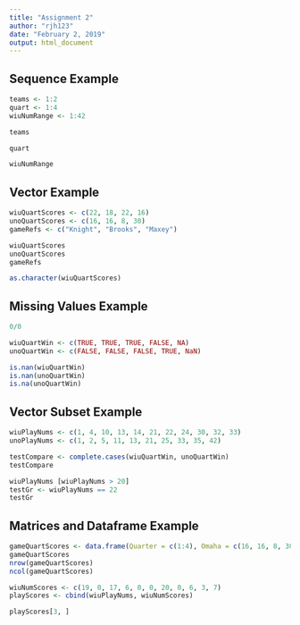 ```yaml
---
title: "Assignment 2"
author: "rjh123"
date: "February 2, 2019"
output: html_document
---
```


## Sequence Example

```r
teams <- 1:2
quart <- 1:4
wiuNumRange <- 1:42

teams

quart

wiuNumRange
```

## Vector Example

```r
wiuQuartScores <- c(22, 18, 22, 16)
unoQuartScores <- c(16, 16, 8, 30)
gameRefs <- c("Knight", "Brooks", "Maxey")

wiuQuartScores
unoQuartScores
gameRefs

as.character(wiuQuartScores)
```

## Missing Values Example

```r

0/0

wiuQuartWin <- c(TRUE, TRUE, TRUE, FALSE, NA)
unoQuartWin <- c(FALSE, FALSE, FALSE, TRUE, NaN)

is.nan(wiuQuartWin)
is.nan(unoQuartWin)
is.na(unoQuartWin)
```

## Vector Subset Example

```r
wiuPlayNums <- c(1, 4, 10, 13, 14, 21, 22, 24, 30, 32, 33)
unoPlayNums <- c(1, 2, 5, 11, 13, 21, 25, 33, 35, 42)

testCompare <- complete.cases(wiuQuartWin, unoQuartWin)
testCompare

wiuPlayNums [wiuPlayNums > 20]
testGr <- wiuPlayNums == 22
testGr
```

## Matrices and Dataframe Example

```r
gameQuartScores <- data.frame(Quarter = c(1:4), Omaha = c(16, 16, 8, 30), Western = c(22, 18, 22, 16))
gameQuartScores
nrow(gameQuartScores)
ncol(gameQuartScores)

wiuNumScores <- c(19, 0, 17, 6, 0, 0, 20, 0, 6, 3, 7)
playScores <- cbind(wiuPlayNums, wiuNumScores)

playScores[3, ]
```